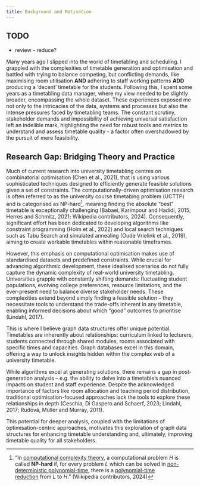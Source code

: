 ```yaml
---
title: Background and Motivation
---
```


::: {callout-warning}
## TODO

-   review - reduce?
:::

Many years ago I slipped into the world of timetabling and scheduling.  I grappled with the complexities of timetable generation and optimisation and battled with trying to balance competing, but conflicting demands, like maximising room utilisation **AND** adhering to staff working patterns **ADD** producing a 'decent' timetable for the students.  Following this, I spent some years as a timetabling data manager, where my view needed to be slightly broader, encompassing the whole dataset.  These experiences exposed me not only to the intricacies of the data, systems and processes but also the intense pressures faced by timetabling teams.  The constant scrutiny, stakeholder demands and impossibility of achieving universal satisfaction left an indelible mark, highlighting the need for robust tools and metrics to understand and assess timetable quality - a factor often overshadowed by the pursuit of mere feasibility.

## Research Gap: Bridging Theory and Practice

Much of current research into university timetabling centres on combinatorial optimisation (Chen et al., 2021), that is using various sophisticated techniques designed to efficiently generate feasible solutions given a set of constraints.  The computationally-driven optimisation research is often referred to as the university course timetabing problem (UCTTP) and is categorised as NP-hard[^1], meaning finding the absolute "best" timetable is exceptionally challenging (Babaei, Karimpour and Hadidi, 2015; Herres and Schmitz, 2021; Wikipedia contributors, 2024). Consequently, significant effort has been dedicated to developing algorithms like constraint programming (Holm et al., 2022) and local search techniques such as Tabu Search and simulated annealing (Oude Vrielink et al., 2019), aiming to create workable timetables within reasonable timeframes.

However, this emphasis on computational optimisation makes use of standardised datasets and predefined constraints. While crucial for advancing algorithmic development, these idealised scenarios do not fully capture the dynamic complexity of real-world university timetabling. Universities grapple with constantly shifting demands: fluctuating student populations, evolving college preferences, resource limitations, and the ever-present need to balance diverse stakeholder needs. These complexities extend beyond simply finding a feasible solution – they necessitate tools to understand the trade-offs inherent in any timetable, enabling informed decisions about which "good" outcomes to prioritise (Lindahl, 2017). 

This is where I believe graph data structures offer unique potential. Timetables are inherently about relationships: curriculum linked to lecturers, students connected through shared modules, rooms associated with specific times and capacities. Graph databases excel in this domain, offering a way to unlock insights hidden within the complex web of a university timetable.

While algorithms excel at generating solutions, there remains a gap in post-generation analysis – e.g. the ability to delve into a timetable's nuanced impacts on student and staff experience. Despite the acknowledged importance of factors like room allocation and teaching period distribution, traditional optimisation-focused approaches lack the tools to explore these relationships in depth (Ceschia, Di Gaspero and Schaerf, 2023; Lindahl, 2017; Rudová, Müller and Murray, 2011). 

This potential for deeper analysis, coupled with the limitations of optimisation-centric approaches, motivates this exploration of graph data structures for enhancing timetable understanding and, ultimately, improving timetable quality for all stakeholders.


[^1]: "In [computational complexity theory](https://en.wikipedia.org/wiki/Computational_complexity_theory "Computational complexity theory"), a computational problem *H* is called **NP-hard** if, for every problem *L* which can be solved in [non-deterministic polynomial-time](https://en.wikipedia.org/wiki/NP_(complexity) "NP (complexity)"), there is a [polynomial-time reduction](https://en.wikipedia.org/wiki/Polynomial_time_reduction "Polynomial time reduction") from *L* to *H*." (Wikipedia contributors, 2024)

